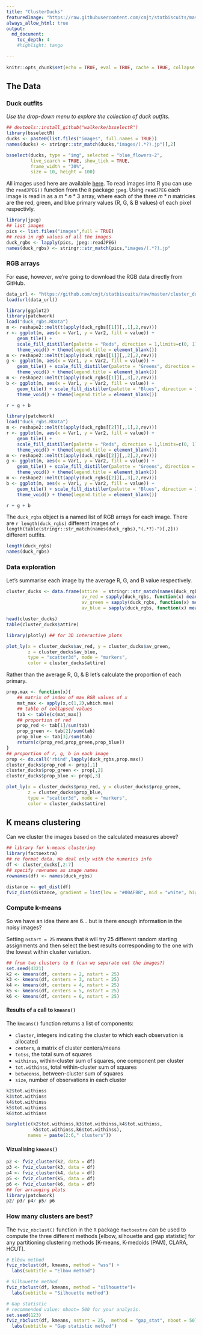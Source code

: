 ```yaml
---
title: "ClusterDucks"
featuredImage: "https://raw.githubusercontent.com/cmjt/statbiscuits/master/cluster_ducks/images/blue_flowers-2.jpg"
always_allow_html: true
output: 
  md_document:
    toc_depth: 4
    #highlight: tango
      
---
```


```r
knitr::opts_chunk$set(echo = TRUE, eval = TRUE, cache = TRUE, collapse = TRUE, message = FALSE,warning = FALSE)
```

## The Data


### Duck outfits

*Use the drop-down menu to explore the collection of duck outfits.*

```r
## devtools::install_github("walkerke/bsselectR")
library(bsselectR)
ducks <- paste0(list.files("images", full.names = TRUE))
names(ducks) <- stringr::str_match(ducks,"images/(.*?).jp")[,2]

bsselect(ducks, type = "img", selected = "blue_flowers-2", 
         live_search = TRUE, show_tick = TRUE,
         frame_width = "30%",
         size = 10, height = 100)
```


All images used here are available [here](https://github.com/cmjt/statbiscuits/tree/master/cluster_ducks/images). To read images into R you can use the `readJPEG()` function from the `R` package `jpeg`. Using `readJPEG` each image is read in as a $m*n*3$ array, where each of the three $m*n$ matricies are the red, green, and blue primary values (R, G, & B values) of each pixel respectivly.


```r
library(jpeg) 
## list images
pics <- list.files("images",full = TRUE)
## read in rgb values of all the images
duck_rgbs <- lapply(pics, jpeg::readJPEG)
names(duck_rgbs) <- stringr::str_match(pics,"images/(.*?).jp"
```

### RGB arrays

For ease, however, we're going to download the RGB data directly from GitHub. 

```r
data_url <- "https://github.com/cmjt/statbiscuits/raw/master/cluster_ducks/duck_rgbs.RData"
load(url(data_url))
```

```r
library(ggplot2)
library(patchwork)
load("duck_rgbs.RData")
m <- reshape2::melt(t(apply(duck_rgbs[[1]][,,1],2,rev)))
r <- ggplot(m, aes(x = Var1, y = Var2, fill = value)) +
    geom_tile() +
    scale_fill_distiller(palette = "Reds", direction = 1,limits=c(0, 1)) +
    theme_void() + theme(legend.title = element_blank()) 
m <- reshape2::melt(t(apply(duck_rgbs[[1]][,,2],2,rev)))
g <- ggplot(m, aes(x = Var1, y = Var2, fill = value)) +
    geom_tile() + scale_fill_distiller(palette = "Greens", direction = 1, limits=c(0, 1)) +
    theme_void() + theme(legend.title = element_blank())
m <- reshape2::melt(t(apply(duck_rgbs[[1]][,,3],2,rev)))
b <- ggplot(m, aes(x = Var1, y = Var2, fill = value)) +
    geom_tile() + scale_fill_distiller(palette = "Blues", direction = 1, limits=c(0, 1)) +
    theme_void() + theme(legend.title = element_blank())

r + g + b
```

```r
library(patchwork)
load("duck_rgbs.RData")
m <- reshape2::melt(t(apply(duck_rgbs[[2]][,,1],2,rev)))
r <- ggplot(m, aes(x = Var1, y = Var2, fill = value)) +
    geom_tile() +
    scale_fill_distiller(palette = "Reds", direction = 1,limits=c(0, 1)) +
    theme_void() + theme(legend.title = element_blank()) 
m <- reshape2::melt(t(apply(duck_rgbs[[2]][,,2],2,rev)))
g <- ggplot(m, aes(x = Var1, y = Var2, fill = value)) +
    geom_tile() + scale_fill_distiller(palette = "Greens", direction = 1, limits=c(0, 1)) +
    theme_void() + theme(legend.title = element_blank())
m <- reshape2::melt(t(apply(duck_rgbs[[2]][,,3],2,rev)))
b <- ggplot(m, aes(x = Var1, y = Var2, fill = value)) +
    geom_tile() + scale_fill_distiller(palette = "Blues", direction = 1, limits=c(0, 1)) +
    theme_void() + theme(legend.title = element_blank())

r + g + b
```

The `duck_rgbs` object is a named list of RGB arrays for each image. There are `r length(duck_rgbs)` different images of `r length(table(stringr::str_match(names(duck_rgbs),"(.*?)-")[,2]))` different outfits.

```r
length(duck_rgbs)
names(duck_rgbs)
```


### Data exploration 

Let's summarise each image by the average R, G, and B value respectively.


```r
cluster_ducks <- data.frame(attire  = stringr::str_match(names(duck_rgbs),"(.*?)-")[,2],
                            av_red = sapply(duck_rgbs, function(x) mean(c(x[,,1]))),
                            av_green = sapply(duck_rgbs, function(x) mean(c(x[,,2]))),
                            av_blue = sapply(duck_rgbs, function(x) mean(c(x[,,3]))))

head(cluster_ducks)
table(cluster_ducks$attire)
```

```r
library(plotly) ## for 3D interactive plots
```



```r
plot_ly(x = cluster_ducks$av_red, y = cluster_ducks$av_green, 
        z = cluster_ducks$av_blue,
        type = "scatter3d", mode = "markers", 
        color = cluster_ducks$attire)
```


Rather than the average R, G, & B let's calculate the proportion of each primary.

```r
prop.max <- function(x){
    ## matrix of index of max RGB values of x
    mat_max <- apply(x,c(1,2),which.max)
    ## table of collapsed values
    tab <- table(c(mat_max))
    ## proportion of red
    prop_red <- tab[1]/sum(tab)
    prop_green <- tab[2]/sum(tab)
    prop_blue <- tab[3]/sum(tab)
    return(c(prop_red,prop_green,prop_blue))
}
## proportion of r, g, b in each image
prop <- do.call('rbind',lapply(duck_rgbs,prop.max))
cluster_ducks$prop_red <- prop[,1]
cluster_ducks$prop_green <- prop[,2]
cluster_ducks$prop_blue <- prop[,3]
```



```r
plot_ly(x = cluster_ducks$prop_red, y = cluster_ducks$prop_green, 
        z = cluster_ducks$prop_blue,
        type = "scatter3d", mode = "markers", 
        color = cluster_ducks$attire)
```


## K means clustering

Can we cluster the images based on the calculated measures above?

```r
## library for k-means clustering
library(factoextra)
## re format data. We deal only with the numerics info
df <- cluster_ducks[,2:7]
## specify rownames as image names
rownames(df) <- names(duck_rgbs)
```

```r
distance <- get_dist(df)
fviz_dist(distance, gradient = list(low = "#00AFBB", mid = "white", high = "#FC4E07"))
```

### Compute k-means

So we have an idea there are 6... but is there enough information in the noisy images?

Setting `nstart = 25` means that `R` will try 25 different random starting assignments and then select the best results corresponding to the one with the lowest within cluster variation.

```r
## from two clusters to 6 (can we separate out the images?)
set.seed(4321)
k2 <- kmeans(df, centers = 2, nstart = 25)
k3 <- kmeans(df, centers = 3, nstart = 25)
k4 <- kmeans(df, centers = 4, nstart = 25)
k5 <- kmeans(df, centers = 5, nstart = 25)
k6 <- kmeans(df, centers = 6, nstart = 25)
```

#### Results of a call to `kmeans()`

The `kmeans()` function returns a list of components:

 - `cluster`, integers indicating the cluster to which each observation is allocated
 - `centers`, a matrix of cluster centers/means
 - `totss`, the total sum of squares 
 - `withinss`, within-cluster sum of squares, one component per cluster
 - `tot.withinss`, total within-cluster sum of squares
 - `betweenss`, between-cluster sum of squares
 - `size`, number of observations in each cluster
 
```r
k2$tot.withinss
k3$tot.withinss
k4$tot.withinss
k5$tot.withinss
k6$tot.withinss
```

```r
barplot(c(k2$tot.withinss,k3$tot.withinss,k4$tot.withinss,
          k5$tot.withinss,k6$tot.withinss),
        names = paste(2:6," clusters"))
```



#### Vizualising `kmeans()`

```r
p2 <- fviz_cluster(k2, data = df)
p3 <- fviz_cluster(k3, data = df)
p4 <- fviz_cluster(k4, data = df)
p5 <- fviz_cluster(k5, data = df)
p6 <- fviz_cluster(k6, data = df)
## for arranging plots
library(patchwork) 
p2/ p3/ p4/ p5/ p6
```

### How many clusters are best?

The `fviz_nbclust()` function in the `R` package `factoextra` can be used to compute the three different methods [elbow, silhouette and gap statistic] for any partitioning clustering methods [K-means, K-medoids (PAM), CLARA, HCUT].

```r
# Elbow method
fviz_nbclust(df, kmeans, method = "wss") +
  labs(subtitle = "Elbow method")

# Silhouette method
fviz_nbclust(df, kmeans, method = "silhouette")+
  labs(subtitle = "Silhouette method")

# Gap statistic
# recommended value: nboot= 500 for your analysis.
set.seed(123)
fviz_nbclust(df, kmeans, nstart = 25,  method = "gap_stat", nboot = 50)+
  labs(subtitle = "Gap statistic method")
```

